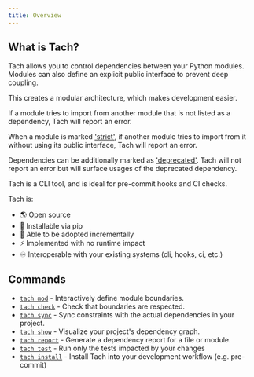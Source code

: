 ```yaml
---
title: Overview
---
```


## What is Tach?

Tach allows you to control dependencies between your Python modules.
Modules can also define an explicit public interface to prevent deep coupling.

This creates a modular architecture, which makes development easier.

If a module tries to import from another module that is not listed as a dependency, Tach will report an error.

When a module is marked ['strict'](../usage/strict-mode), if another module tries to import from it without using its public interface, Tach will report an error.

Dependencies can be additionally marked as ['deprecated'](../usage/deprecate). Tach will not report an error but will surface usages of the deprecated dependency.

Tach is a CLI tool, and is ideal for pre-commit hooks and CI checks.

Tach is:

- 🌎 Open source
- 🐍 Installable via pip
- 🔧 Able to be adopted incrementally
- ⚡ Implemented with no runtime impact
- ♾️ Interoperable with your existing systems (cli, hooks, ci, etc.)

## Commands

- [`tach mod`](../usage/commands#tach-mod) - Interactively define module boundaries.
- [`tach check`](../usage/commands#tach-check) - Check that boundaries are respected.
- [`tach sync`](../usage/commands#tach-sync) - Sync constraints with the actual dependencies in your project.
- [`tach show`](../usage/commands#tach-show) - Visualize your project's dependency graph.
- [`tach report`](../usage/commands#tach-report) - Generate a dependency report for a file or module.
- [`tach test`](../usage/commands#tach-test) - Run only the tests impacted by your changes
- [`tach install`](../usage/commands#tach-install) - Install Tach into your development workflow (e.g. pre-commit)
